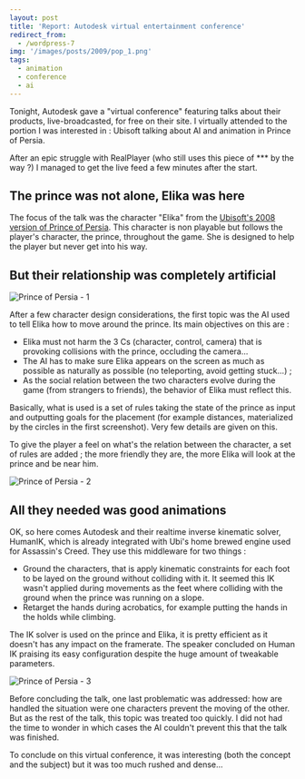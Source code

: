 ```yaml
---
layout: post
title: 'Report: Autodesk virtual entertainment conference'
redirect_from:
  - /wordpress-7
img: '/images/posts/2009/pop_1.png'
tags:
  - animation
  - conference
  - ai
---
```


Tonight, Autodesk gave a "virtual conference" featuring talks about their
products, live-broadcasted, for free on their site. I virtually attended to the
portion I was interested in : Ubisoft talking about AI and animation in Prince
of Persia.

After an epic struggle with RealPlayer (who still uses this piece of \*\*\* by
the way ?) I managed to get the live feed a few minutes after the start.

## The prince was not alone, Elika was here

The focus of the talk was the character "Elika" from the [Ubisoft's 2008 version
of Prince of Persia][1]. This character is non playable but follows the player's
character, the prince, throughout the game. She is designed to help the player
but never get into his way.

## But their relationship was completely artificial

![Prince of Persia - 1](/images/posts/2009/pop_1.png)

After a few character design considerations, the first topic was the AI used to
tell Elika how to move around the prince. Its main objectives on this are :

- Elika must not harm the 3 Cs (character, control, camera) that is provoking
  collisions with the prince, occluding the camera...
- The AI has to make sure Elika appears on the screen as much as possible as
  naturally as possible (no teleporting, avoid getting stuck...) ;
- As the social relation between the two characters evolve during the game (from
  strangers to friends), the behavior of Elika must reflect this.

Basically, what is used is a set of rules taking the state of the prince as
input and outputting goals for the placement (for example distances,
materialized by the circles in the first screenshot). Very few details are given
on this.

To give the player a feel on what's the relation between the character, a set of
rules are added ; the more friendly they are, the more Elika will look at the
prince and be near him.

![Prince of Persia - 2](/images/posts/2009/pop_2.png)

## All they needed was good animations

OK, so here comes Autodesk and their realtime inverse kinematic solver, HumanIK,
which is already integrated with Ubi's home brewed engine used for Assassin's
Creed. They use this middleware for two things :

- Ground the characters, that is apply kinematic constraints for each foot to be
  layed on the ground without colliding with it. It seemed this IK wasn't
  applied during movements as the feet where colliding with the ground when the
  prince was running on a slope.
- Retarget the hands during acrobatics, for example putting the hands in the
  holds while climbing.

The IK solver is used on the prince and Elika, it is pretty efficient as it
doesn't has any impact on the framerate. The speaker concluded on Human IK
praising its easy configuration despite the huge amount of tweakable parameters.

![Prince of Persia - 3](/images/posts/2009/pop_3.png)

Before concluding the talk, one last problematic was addressed: how are handled
the situation were one characters prevent the moving of the other. But as the
rest of the talk, this topic was treated too quickly. I did not had the time to
wonder in which cases the AI couldn't prevent this that the talk was finished.

To conclude on this virtual conference, it was interesting (both the concept and
the subject) but it was too much rushed and dense...

[1]: http://en.wikipedia.org/wiki/Prince_of_Persia_(2008_video_game)
